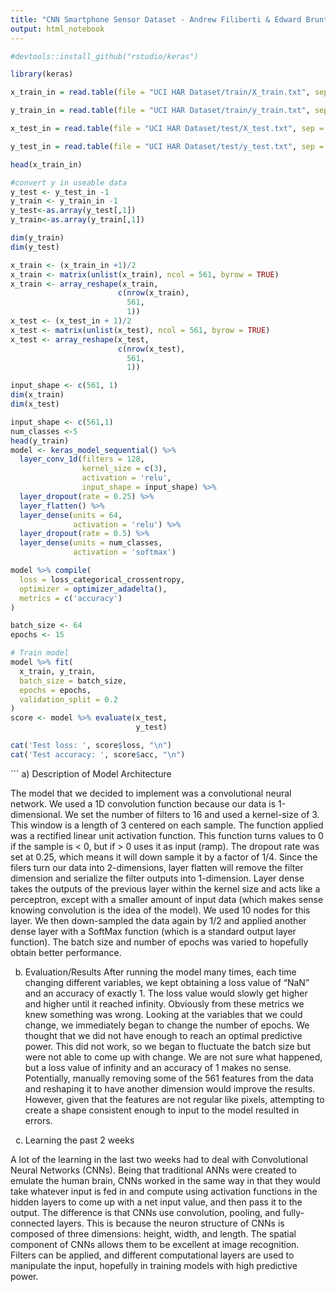 ```yaml
---
title: "CNN Smartphone Sensor Dataset - Andrew Filiberti & Edward Brunton"
output: html_notebook
---
```


```r
#devtools::install_github("rstudio/keras")
```


```r
library(keras)
```

```r
x_train_in = read.table(file = "UCI HAR Dataset/train/X_train.txt", sep = "" , header = F , na.strings ="", stringsAsFactors= F)

y_train_in = read.table(file = "UCI HAR Dataset/train/y_train.txt", sep = "" , header = F , na.strings ="", stringsAsFactors= F)

x_test_in = read.table(file = "UCI HAR Dataset/test/X_test.txt", sep = "" , header = F , na.strings ="", stringsAsFactors= F)

y_test_in = read.table(file = "UCI HAR Dataset/test/y_test.txt", sep = "" , header = F , na.strings ="", stringsAsFactors= F)
```

```r
head(x_train_in)
```

```r
#convert y in useable data
y_test <- y_test_in -1
y_train <- y_train_in -1
y_test<-as.array(y_test[,1])
y_train<-as.array(y_train[,1])
```

```r
dim(y_train)
dim(y_test)
```


```r
x_train <- (x_train_in +1)/2
x_train <- matrix(unlist(x_train), ncol = 561, byrow = TRUE)
x_train <- array_reshape(x_train,
                        c(nrow(x_train),
                          561,
                          1))
x_test <- (x_test_in + 1)/2
x_test <- matrix(unlist(x_test), ncol = 561, byrow = TRUE)
x_test <- array_reshape(x_test,
                        c(nrow(x_test),
                          561,
                          1))

input_shape <- c(561, 1)
dim(x_train)
dim(x_test)
```

```r
input_shape <- c(561,1)
num_classes <-5
head(y_train)
model <- keras_model_sequential() %>%
  layer_conv_1d(filters = 128,
                kernel_size = c(3),
                activation = 'relu',
                input_shape = input_shape) %>% 
  layer_dropout(rate = 0.25) %>% 
  layer_flatten() %>% 
  layer_dense(units = 64,
              activation = 'relu') %>% 
  layer_dropout(rate = 0.5) %>% 
  layer_dense(units = num_classes,
              activation = 'softmax')
```

```r
model %>% compile(
  loss = loss_categorical_crossentropy,
  optimizer = optimizer_adadelta(),
  metrics = c('accuracy')
)
```



```r
batch_size <- 64
epochs <- 15

# Train model
model %>% fit(
  x_train, y_train,
  batch_size = batch_size,
  epochs = epochs,
  validation_split = 0.2
)
score <- model %>% evaluate(x_test,
                            y_test)

cat('Test loss: ', score$loss, "\n")
cat('Test accuracy: ', score$acc, "\n")
```

```
a) Description of Model Architecture

   The model that we decided to implement was a convolutional neural network. We used a 1D convolution function because our data is 1-dimensional. We set the number of filters to 16 and used a kernel-size of 3. This window is a length of 3 centered on each sample. The function applied was a rectified linear unit activation function. This function turns values to 0 if the sample is < 0, but if > 0 uses it as input (ramp). The dropout rate was set at 0.25, which means it will down sample it by a factor of 1/4. Since the filers turn our data into 2-dimensions, layer flatten will remove the filter dimension and serialize the filter outputs into 1-dimension. Layer dense takes the outputs of the previous layer within the kernel size and acts like a perceptron, except with a smaller amount of input data (which makes sense knowing convolution is the idea of the model). We used 10 nodes for this layer. We then down-sampled the data again by 1/2 and applied another dense layer with a SoftMax function (which is a standard output layer function). The batch size and number of epochs was varied to hopefully obtain better performance.
   
   
 b) Evaluation/Results
  After running the model many times, each time changing different variables, we kept obtaining a loss value of "NaN" and an accuracy of exactly 1. The loss value would slowly get higher and higher until it reached infinity. Obviously from these metrics we knew something was wrong. Looking at the variables that we could change, we immediately began to change the number of epochs. We thought that we did not have enough to reach an optimal predictive power. This did not work, so we began to fluctuate the batch size but were not able to come up with change. We are not sure what happened, but a loss value of infinity and an accuracy of 1 makes no sense. Potentially, manually removing some of the 561 features from the data and reshaping it to have another dimension would improve the results. However, given that the features are not regular like pixels, attempting to create a shape consistent enough to input to the model resulted in errors.


 c) Learning the past 2 weeks
   
   A lot of the learning in the last two weeks had to deal with Convolutional Neural Networks (CNNs). Being that traditional ANNs were created to emulate the human brain, CNNs worked in the same way in that they would take whatever input is fed in and compute using activation functions in the hidden layers to come up with a net input value, and then pass it to the output. The difference is that CNNs use convolution, pooling, and fully-connected layers. This is because the neuron structure of CNNs is composed of three dimensions: height, width, and length. The spatial component of CNNs allows them to be excellent at image recognition. Filters can be applied, and different computational layers are used to manipulate the input, hopefully in training models with high predictive power.


